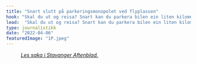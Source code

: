 ```yaml
---
title: "Snart slutt på parkeringsmonopolet ved flyplassen"
hook: "Skal du ut og reisa? Snart kan du parkera bilen ein liten kilometer frå Sola flyplass og køyra med shuttlebuss til terminalen."
lead:  "Skal du ut og reisa? Snart kan du parkera bilen ein liten kilometer frå Sola flyplass og køyra med shuttlebuss til terminalen."
type: journalistikk
date: "2022-04-06"
featuredImage: "1P.jpeg"
---
```


<!-- <figure className="large">
  <img src="1L.jpeg"/>
  <figcaption><span>Georg Myhre, prosjektleiar og Svein Magnar Håve, marknadsførar – begge i Sandfærhus parkering – står på den nye parkeringsplassen deira, Sola parkering.</span> <span>Pål Christensen / Stavanger Aftenblad</span></figcaption>
</figure> -->

<Figure 
  image="1L.jpeg"
  size="large"
  caption="Georg Myhre, prosjektleiar og Svein Magnar Håve, marknadsførar – begge i Sandfærhus parkering – står på den nye parkeringsplassen deira, Sola parkering."
  credits="Pål Christensen / Stavanger Aftenblad"
/>

*[Les saka i Stavanger Aftenblad.](https://www.aftenbladet.no/lokalt/i/Or7jJA/snart-slutt-paa-parkeringsmonopolet-ved-flyplassen)*